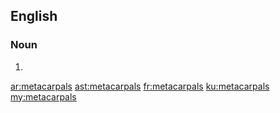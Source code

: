 ==English==

===Noun===
{{head|en|plural}}

# {{plural of|metacarpal|lang=en}}

[[ar:metacarpals]]
[[ast:metacarpals]]
[[fr:metacarpals]]
[[ku:metacarpals]]
[[my:metacarpals]]